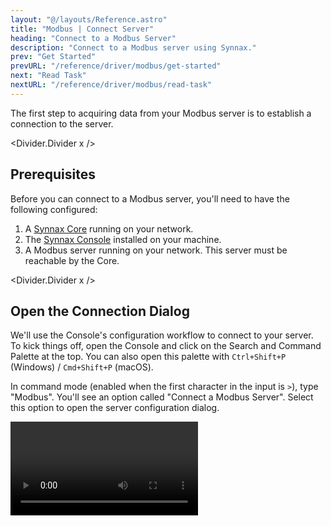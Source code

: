 ```yaml
---
layout: "@/layouts/Reference.astro"
title: "Modbus | Connect Server"
heading: "Connect to a Modbus Server"
description: "Connect to a Modbus server using Synnax."
prev: "Get Started"
prevURL: "/reference/driver/modbus/get-started"
next: "Read Task"
nextURL: "/reference/driver/modbus/read-task"
---
```



The first step to acquiring data from your Modbus server is to establish a connection to
the server.

<Divider.Divider x />

## Prerequisites

Before you can connect to a Modbus server, you'll need to have the following configured:

1. A [Synnax Core](/reference/cluster/quick-start) running on your network.
2. The [Synnax Console](/reference/console/get-started) installed on your machine.
3. A Modbus server running on your network. This server must be reachable by the Core.

<Divider.Divider x />

## <StepText level="h2" step={1}> Open the Connection Dialog </StepText>

We'll use the Console's configuration workflow to connect to your server. To kick things
off, open the Console and click on the Search and Command Palette at the top. You can
also open this palette with `Ctrl+Shift+P` (Windows) / `Cmd+Shift+P` (macOS).

In command mode (enabled when the first character in the input is `>`), type "Modbus".
You'll see an option called "Connect a Modbus Server". Select this option to open the
server configuration dialog.

<Video client:only="react" id="device-drivers/modbus/connect-server/open-modal" />

<Divider.Divider x />

## <StepText level="h2" step={2}> Configure the Connection </StepText>

The dialog will prompt you to enter the connection parameters to your server. Here's a
reference for each of the fields you'll need to fill:

<Table>
  <thead>
    <tr>
      <th>Field</th>
      <th>Description</th>
    </tr>
  </thead>
  <tbody>
    <tr>
      <td>Name</td>
      <td>
        <p>
          A name for your Modbus server. We'll use this to identify and manage the
          server in the Console.
        </p>
      </td>
    </tr>
    <tr>
      <td>Connect From</td>
      <td>
        <p>The Synnax driver that will connect to the Modbus server.</p>
      </td>
    </tr>
    <tr>
      <td>Host</td>
      <td>
        <p>
          The IP address or hostname of your Modbus server. This should be its reachable
          address on the network (e.g., `192.168.1.100` or `localhost`).
        </p>
      </td>
    </tr>
    <tr>
      <td>Port</td>
      <td>
        <p>The TCP port for the Modbus server. The default Modbus port is `502`.</p>
      </td>
    </tr>
    <tr>
      <td>Swap Bytes</td>
      <td>
        <p>
          Enable byte swapping for 16-bit values. This is used to handle different
          endianness between the server and Synnax. Only applicable for register types
          (Holding Registers and Input Registers).
        </p>
      </td>
    </tr>
    <tr>
      <td>Swap Words</td>
      <td>
        <p>
          Enable word swapping for 32-bit and 64-bit values. This reorders 16-bit words
          within multi-register values to handle different word ordering conventions.
          Only applicable for 32-bit and 64-bit data types in registers.
        </p>
      </td>
    </tr>
  </tbody>
</Table>

<Divider.Divider x />

## <StepText level="h2" step={3}> Save the Connection </StepText>

You can use the "Connect" button to verify that the server is reachable from the Core.
When you are ready to connect the server, click "Connect". The connection will be saved
and you can now create read and write tasks for this server.

<Video client:only="react" id="device-drivers/modbus/connect-server/save" />
